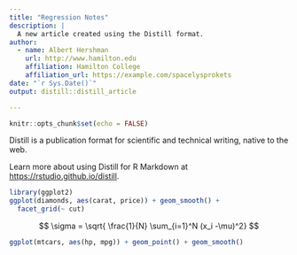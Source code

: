 ```yaml
---
title: "Regression Notes"
description: |
  A new article created using the Distill format.
author:
  - name: Albert Hershman 
    url: http://www.hamilton.edu
    affiliation: Hamilton College 
    affiliation_url: https://example.com/spacelysprokets
date: "`r Sys.Date()`"
output: distill::distill_article

---
```


```r
knitr::opts_chunk$set(echo = FALSE)
```

Distill is a publication format for scientific and technical writing, native to the web. 

Learn more about using Distill for R Markdown at <https://rstudio.github.io/distill>.


```r
library(ggplot2)
ggplot(diamonds, aes(carat, price)) + geom_smooth() +
  facet_grid(~ cut)
```

$$
\sigma = \sqrt{ \frac{1}{N} \sum_{i=1}^N (x_i -\mu)^2}
$$

<aside>
```r
ggplot(mtcars, aes(hp, mpg)) + geom_point() + geom_smooth()
```
</aside>

